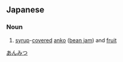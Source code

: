 ==Japanese==
{{kanji readings tab|餡|あん|蜜|みつ|sort=あんみつ}}

===Noun===
{{ja-noun|k|hira=あんみつ|rom=anmitsu|rs=食08}}

# [[syrup]]-[[covered]] [[anko]] ([[bean jam]]) and [[fruit]]

[[Category:ja:Desserts|あんみつ]]